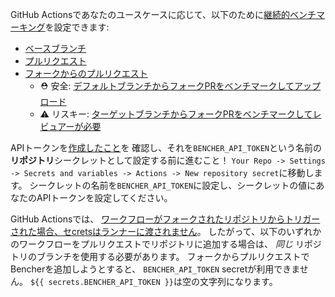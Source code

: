 GitHub Actionsであなたのユースケースに応じて、以下のために[継続的ベンチマーキング][継続的ベンチマーキング]を設定できます:

- [ベースブランチ][ベースブランチ]
- [プルリクエスト][プルリクエスト]
- [フォークからのプルリクエスト][フォークからのプルリクエスト]
    - ⛑️ 安全: [デフォルトブランチからフォークPRをベンチマークしてアップロード][デフォルトブランチからフォークPRをベンチマークしてアップロード]
    - ⚠️ リスキー: [ターゲットブランチからフォークPRをベンチマークしてレビュアーが必要][ターゲットブランチからフォークPRをベンチマークしてレビュアーが必要]

APIトークンを[作成したこと][create an api token]を
確認し、それを`BENCHER_API_TOKEN`という名前の**リポジトリ**シークレットとして設定する前に進むこと！
`Your Repo -> Settings -> Secrets and variables -> Actions -> New repository secret`に移動します。
シークレットの名前を`BENCHER_API_TOKEN`に設定し、シークレットの値にあなたのAPIトークンを設定してください。

GitHub Actionsでは、
[ワークフローがフォークされたリポジトリからトリガーされた場合、セcretsはランナーに渡されません][github actions secrets]。
したがって、以下のいずれかのワークフローをプルリクエストでリポジトリに追加する場合は、
_同じ_ リポジトリのブランチを使用する必要があります。
フォークからプルリクエストでBencherを追加しようとすると、
`BENCHER_API_TOKEN` secretが利用できません。
`${{ secrets.BENCHER_API_TOKEN }}`は空の文字列になります。

[github actions secrets]: https://docs.github.com/ja/actions/security-guides/using-secrets-in-github-actions#using-secrets-in-a-workflow

[継続的ベンチマーキング]: /ja/docs/explanation/continuous-benchmarking/
[create an api token]: /ja/docs/tutorial/quick-start/#create-an-api-token

[ベースブランチ]: #base-branch
[プルリクエスト]: #pull-requests
[フォークからのプルリクエスト]: #pull-requests-from-forks
[デフォルトブランチからフォークPRをベンチマークしてアップロード]: #benchmark-fork-pr-and-upload-from-default-branch
[ターゲットブランチからフォークPRをベンチマークしてレビュアーが必要]: #benchmark-fork-pr-from-target-branch-with-required-reviewers